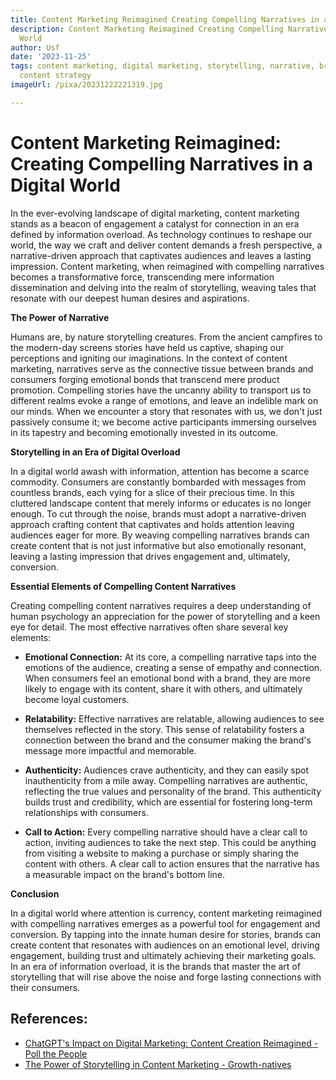 ```yaml
---
title: Content Marketing Reimagined Creating Compelling Narratives in a Digital World
description: Content Marketing Reimagined Creating Compelling Narratives in a Digital
  World
author: Usf
date: '2023-11-25'
tags: content marketing, digital marketing, storytelling, narrative, brand storytelling,
  content strategy
imageUrl: /pixa/20231222221319.jpg

---
```

# Content Marketing Reimagined: Creating Compelling Narratives in a Digital World

In the  ever-evolving landscape of  digital marketing, content marketing stands as a beacon of engagement  a  catalyst for connection in an era defined by information overload. As technology continues to reshape our world, the way we craft and deliver content demands a fresh  perspective,  a narrative-driven  approach that captivates audiences and leaves a lasting impression.  Content marketing, when reimagined with compelling narratives becomes a transformative force, transcending mere information dissemination and delving into the realm of storytelling, weaving tales that resonate with our deepest human desires and  aspirations.

**The Power of Narrative**

Humans are, by nature storytelling creatures. From the ancient campfires to the modern-day  screens stories have held us captive, shaping our  perceptions and igniting our imaginations. In the context of content marketing, narratives serve as the connective  tissue between brands and consumers forging emotional bonds that transcend mere  product promotion. Compelling stories  have the uncanny ability to transport us to different realms evoke a range of emotions, and leave an indelible  mark on our minds. When we  encounter a story that resonates with us, we don't just passively consume it; we become  active participants immersing ourselves in its  tapestry and becoming emotionally invested in its outcome.

**Storytelling in an Era  of Digital Overload**

In a digital world awash with information,  attention has become a scarce  commodity. Consumers  are constantly bombarded with messages from countless brands, each vying for a slice  of their precious time. In this cluttered landscape content that merely informs or educates is no longer enough. To cut through the noise, brands must adopt a  narrative-driven approach crafting content that captivates and holds attention leaving audiences eager for more. By weaving compelling narratives brands can create content  that is not just informative  but also emotionally resonant, leaving a lasting impression that drives engagement and, ultimately, conversion.

**Essential Elements of Compelling Content Narratives**

Creating compelling content narratives  requires  a deep understanding of human psychology an appreciation for the power of storytelling and a keen eye for detail. The most effective narratives often share several key  elements:

* **Emotional Connection:** At its core, a compelling narrative taps into the emotions of the audience, creating a sense of empathy and connection. When consumers  feel an emotional bond with a brand, they are more likely to engage  with its content, share it  with others, and ultimately  become loyal customers.

*  **Relatability:**  Effective narratives are relatable, allowing audiences to see themselves reflected in the story. This sense of relatability  fosters a connection  between the brand and the consumer making the brand's message more impactful and memorable.

* **Authenticity:** Audiences crave authenticity, and  they can easily spot inauthenticity from a mile  away. Compelling narratives are authentic, reflecting the true values and personality of the brand. This authenticity builds trust and  credibility, which are essential for fostering  long-term relationships with consumers.

* **Call to Action:** Every compelling narrative should have  a clear call to action, inviting audiences to take  the next step. This  could be anything from visiting a website to making a purchase or simply sharing the content  with  others. A  clear call  to action ensures  that the  narrative has a measurable impact on the  brand's bottom line.


**Conclusion**

In a digital world where  attention is  currency, content marketing reimagined  with compelling narratives emerges as a powerful tool for engagement and conversion. By tapping into the innate human  desire  for stories,  brands can create content that resonates with audiences on an emotional level, driving engagement, building trust and ultimately  achieving their marketing goals. In an era of information overload, it is the brands that master the  art of storytelling that will rise above the noise and forge  lasting connections with their consumers.

## References:
- [ChatGPT's Impact on Digital Marketing: Content Creation Reimagined - Poll the People](https://pollthepeople.app/chatgpt-for-marketing/)
- [The Power of Storytelling in Content Marketing - Growth-natives](https://growthnatives.com/blogs/content-marketing/power-of-storytelling/)
